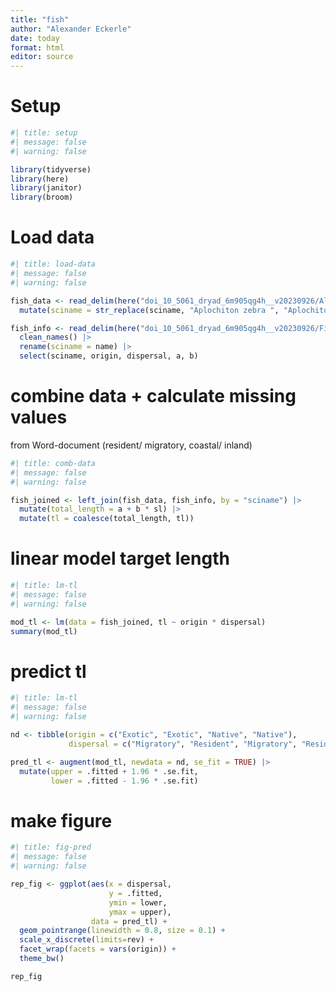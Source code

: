 ```yaml
---
title: "fish"
author: "Alexander Eckerle"
date: today
format: html
editor: source
---
```


# Setup
```r
#| title: setup
#| message: false
#| warning: false

library(tidyverse)
library(here)
library(janitor)
library(broom)
```

# Load data
```r
#| title: load-data
#| message: false
#| warning: false

fish_data <- read_delim(here("doi_10_5061_dryad_6m905qg4h__v20230926/Alo_al_data.csv")) |>
  mutate(sciname = str_replace(sciname, "Aplochiton zebra ", "Aplochiton zebra"))

fish_info <- read_delim(here("doi_10_5061_dryad_6m905qg4h__v20230926/Fish_info.csv")) |>
  clean_names() |>
  rename(sciname = name) |>
  select(sciname, origin, dispersal, a, b)
```

# combine data + calculate missing values
from Word-document (resident/ migratory, coastal/ inland)
```r
#| title: comb-data
#| message: false
#| warning: false

fish_joined <- left_join(fish_data, fish_info, by = "sciname") |>
  mutate(total_length = a + b * sl) |>
  mutate(tl = coalesce(total_length, tl))
```

# linear model target length
```r
#| title: lm-tl
#| message: false
#| warning: false

mod_tl <- lm(data = fish_joined, tl ~ origin * dispersal)
summary(mod_tl)
```

# predict tl 
```r
#| title: lm-tl
#| message: false
#| warning: false

nd <- tibble(origin = c("Exotic", "Exotic", "Native", "Native"),
             dispersal = c("Migratory", "Resident", "Migratory", "Resident")) 

pred_tl <- augment(mod_tl, newdata = nd, se_fit = TRUE) |>
  mutate(upper = .fitted + 1.96 * .se.fit, 
         lower = .fitted - 1.96 * .se.fit)
```


# make figure
```r
#| title: fig-pred
#| message: false
#| warning: false

rep_fig <- ggplot(aes(x = dispersal, 
                      y = .fitted, 
                      ymin = lower, 
                      ymax = upper), 
                  data = pred_tl) +
  geom_pointrange(linewidth = 0.8, size = 0.1) +
  scale_x_discrete(limits=rev) +
  facet_wrap(facets = vars(origin)) +
  theme_bw()

rep_fig
```

